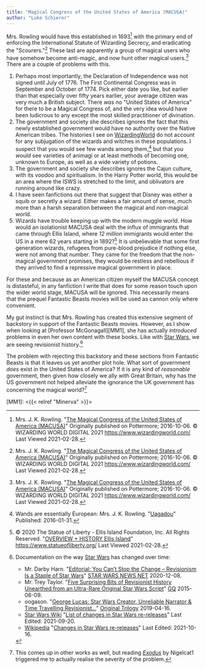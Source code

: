 ```yaml
---
title: "Magical Congress of the United States of America (MACUSA)"
author: "Luke Schierer"
---
```


Mrs. Rowling would have this established in 1693[^210228-8] with the primary 
end of enforcing the International Statute of Wizarding Secrecy, and 
eradicating the "Scourers."[^210228-9]  These last are apparently a group of
magical users who have somehow become anti-magic, and now hunt other magical
users.[^210228-10]  There are a couple of problems with this.

1. Perhaps most importantly, the Declaration of Independence was not signed
	 until July of 1776.  The First Continental Congress was in September and
	 October of 1774.  Pick either date you like, but earlier than that especially
	 over fifty years earlier, your average citizen was very much a British
	 subject.  There *was* no "United States of America" for there to be a Magical
	 Congress of, and the very idea would have been ludicrous to any except the
	 most skilled practitioner of divination.  
2. The government and society she describes ignores the fact that this newly
	 established government would have no authority over the Native American
	 tribes.  The histories I see on [WizardingWorld][ww] do not account for any
	 subjugation of the wizards and witches in these populations.  I suspect that
	 you would see few wands among them,[^220715-2] but that you *would*
	 see varieties of animagi or at least methods of becoming one, unknown
	 to Europe, as well as a wide variety of potions.  
3. The government and society she describes ignores the Cajun culture, with its
	 voodoo and spiritualism.  In the Harry Potter world, this would be an area
	 where the ISWS is stretched to the limit, and oblivators are running around
	 like crazy.
4. I have seen fanfictions out there that suggest that Disney was either a squib
	 or secretly a wizard.  Either makes a fair amount of sense, much more than a
	 harsh separation between the magical and non-magical world. 
5. Wizards have trouble keeping up with the modern muggle world.  How would an
	 isolationist MACUSA deal with the influx of immigrants that came through
	 Ellis Island, where *12 million* immigrants would enter the US in a mere 62
	 years starting in 1892?[^210228-11]  It is unbelievable that some first
	 generation wizards, refugees from pure-blood prejudice if nothing else, were
	 not among that number.  They came for the freedom that the non-magical
	 government promises, they would be restless and rebellious if they arrived to
	 find a repressive magical government in place. 

For these and because as an American citizen myself the MACUSA concept is
distasteful, in any fanfiction I write that does for some reason touch upon the
wider world stage, MACUSA will be ignored.  This necessarily means that the
prequel Fantastic Beasts movies will be used as cannon only where convenient. 

My gut instinct is that Mrs. Rowling has created this extensive segment of
backstory in support of the Fantastic Beasts movies.  However, as I show when
looking at [Professor McGonagall][MM1], she has actually *introduced* problems
in even her own content with these books.  Like with [Star Wars][], we are
seeing revisionist history.[^211018-4]

The problem with rejecting this backstory and these sections from Fantastic
Beasts is that it leaves us yet another plot hole.  What sort of government
*does* exist in the United States of America?  If it is any kind of *reasonable*
government, then given how closely we ally with Great Britain, why has the US
government not helped alleviate the ignorance the UK government has concerning
the magical world?[^211210-1]

[MM1]: <{{< relref "Minerva" >}}>

[Star Wars]: https://www.starwars.com/

[ww]: <https://www.wizardingworld.com/>

[^211210-1]: This comes up in other works as well, but reading
  _[Exodus](https://www.fanfiction.net/s/11460241)_ by Nigelcat1 triggered me to
  actually realise the severity of the problem.  

[^220715-2]: Wands are essentially European: Mrs. J. K. Rowling.
    "[Uagadou](https://www.rowlingindex.org/work/pmuag/)"
    Published: 2016-01-31. 

[^211018-4]: Documentation on the way [Star Wars](https://www.starwars.com/) has
    changed over time: 
    * Mr. Darby Harn. "[Editorial: You Can’t Stop the Change – Revisionism Is a
      Staple of Star
      Wars](https://www.starwarsnewsnet.com/2020/12/editorial-revisionism-is-the-point-of-star-wars.html)"
      [STAR WARS NEWS NET](https://www.starwarsnewsnet.com/)
      2020-12-08.
    * Mr. Trey Taylor.
      "[Five Surprising Bits of Revisionist History Unearthed from an Ultra-Rare
      Original Star Wars
      Script](https://www.gq.com/story/original-star-wars-script-revelations)"
      [GQ](https://www.gq.com/) 2015-06-09.
    * oogason. "[George Lucas: Star Wars Creator, Unreliable Narrator & Time
      Travelling
      Revisionist...](https://originaltrilogy.com/topic/George-Lucas-Star-Wars-Creator-Unreliable-Narrator-Time-Travelling-Revisionist/id/66986)"
      [Original Trilogy](https://originaltrilogy.com/) 2019-04-16.
    * [Star Wars Wiki](https://starwars.fandom.com/wiki)
      "[List of changes in Star Wars
      re-releases](https://starwars.fandom.com/wiki/List_of_changes_in_Star_Wars_re-releases)"
      Last Edited: 2021-09-20.
    * [Wikipedia](https://en.wikipedia.org/)
      "[Changes in Star Wars
      re-releases](https://en.wikipedia.org/wiki/Changes_in_Star_Wars_re-releases)"
      Last Edited: 2021-10-16.

[^210228-8]: Mrs. J. K. Rowling. 
    "[The Magical Congress of the United States of America (MACUSA)](https://www.wizardingworld.com/writing-by-jk-rowling/macusa)" 
    Originally published on Pottermore; 2016-10-06.  © WIZARDING WORLD DIGITAL 2021 <https://www.wizardingworld.com/> Last Viewed 2021-02-28.

[^210228-9]: Mrs. J. K. Rowling. 
    "[The Magical Congress of the United States of America (MACUSA)](https://www.wizardingworld.com/writing-by-jk-rowling/macusa)" 
    Originally published on Pottermore; 2016-10-06.  © WIZARDING WORLD DIGITAL 2021 <https://www.wizardingworld.com/> Last Viewed 2021-02-28.

[^210228-10]: Mrs. J. K. Rowling. 
    "[The Magical Congress of the United States of America (MACUSA)](https://www.wizardingworld.com/writing-by-jk-rowling/macusa)" 
    Originally published on Pottermore; 2016-10-06.  © WIZARDING WORLD DIGITAL 2021 <https://www.wizardingworld.com/> Last Viewed 2021-02-28.

[^210228-11]: © 2020 The Statue of Liberty - Ellis Island Foundation, Inc. All
    Rights Reserved.  "[OVERVIEW + HISTORY Ellis	Island](https://www.statueofliberty.org/ellis-island/overview-history/)"
    <https://www.statueofliberty.org/> Last Viewed 2021-02-28. 

